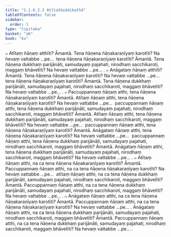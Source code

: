 ```yaml
---
title: "1.1.6.2.3 Atītañāṇādikathā"
tableOfContents: false
sidebar:
  order: 3
type: "tipitaka"
basket: "ab"
book: "kv"
---
```



<DynamicBreadcrumb />

<Division number="290" book="kv">

<Paragraph number="674" book="kv">
๐ Atītaṃ ñāṇaṃ atthīti? Āmantā. Tena ñāṇena ñāṇakaraṇīyaṃ karotīti? Na hevaṃ vattabbe …pe…  tena ñāṇena ñāṇakaraṇīyaṃ karotīti? Āmantā. Tena ñāṇena dukkhaṃ parijānāti, samudayaṃ pajahati, nirodhaṃ sacchikaroti, maggaṃ bhāvetīti? Na hevaṃ vattabbe …pe… .
</Paragraph>

<Paragraph number="675" book="kv">
๐ Anāgataṃ ñāṇaṃ atthīti? Āmantā. Tena ñāṇena ñāṇakaraṇīyaṃ karotīti? Na hevaṃ vattabbe …pe…  tena ñāṇena ñāṇakaraṇīyaṃ karotīti? Āmantā. Tena ñāṇena dukkhaṃ parijānāti, samudayaṃ pajahati, nirodhaṃ sacchikaroti, maggaṃ bhāvetīti? Na hevaṃ vattabbe …pe… .
</Paragraph>

<Paragraph number="676" book="kv">
๐ Paccuppannaṃ ñāṇaṃ atthi, tena ñāṇena ñāṇakaraṇīyaṃ karotīti? Āmantā. Atītaṃ ñāṇaṃ atthi, tena ñāṇena ñāṇakaraṇīyaṃ karotīti? Na hevaṃ vattabbe …pe…  paccuppannaṃ ñāṇaṃ atthi, tena ñāṇena dukkhaṃ parijānāti, samudayaṃ pajahati, nirodhaṃ sacchikaroti, maggaṃ bhāvetīti? Āmantā. Atītaṃ ñāṇaṃ atthi, tena ñāṇena dukkhaṃ parijānāti, samudayaṃ pajahati, nirodhaṃ sacchikaroti, maggaṃ bhāvetīti? Na hevaṃ vattabbe …pe…  paccuppannaṃ ñāṇaṃ atthi, tena ñāṇena ñāṇakaraṇīyaṃ karotīti? Āmantā. Anāgataṃ ñāṇaṃ atthi, tena ñāṇena ñāṇakaraṇīyaṃ karotīti? Na hevaṃ vattabbe …pe…  paccuppannaṃ ñāṇaṃ atthi, tena ñāṇena dukkhaṃ parijānāti, samudayaṃ pajahati, nirodhaṃ sacchikaroti, maggaṃ bhāvetīti? Āmantā. Anāgataṃ ñāṇaṃ atthi, tena ñāṇena dukkhaṃ parijānāti, samudayaṃ pajahati, nirodhaṃ sacchikaroti, maggaṃ bhāvetīti? Na hevaṃ vattabbe …pe… .
</Paragraph>

<Paragraph number="677" book="kv">
๐ Atītaṃ ñāṇaṃ atthi, na ca tena ñāṇena ñāṇakaraṇīyaṃ karotīti? Āmantā. Paccuppannaṃ ñāṇaṃ atthi, na ca tena ñāṇena ñāṇakaraṇīyaṃ karotīti? Na hevaṃ vattabbe …pe…  atītaṃ ñāṇaṃ atthi, na ca tena ñāṇena dukkhaṃ parijānāti, samudayaṃ pajahati, nirodhaṃ sacchikaroti, maggaṃ bhāvetīti? Āmantā. Paccuppannaṃ ñāṇaṃ atthi, na ca tena ñāṇena dukkhaṃ parijānāti, samudayaṃ pajahati, nirodhaṃ sacchikaroti, maggaṃ bhāvetīti? Na hevaṃ vattabbe …pe… .
</Paragraph>

<Paragraph number="678" book="kv">
๐ Anāgataṃ ñāṇaṃ atthi, na ca tena ñāṇena ñāṇakaraṇīyaṃ karotīti? Āmantā. Paccuppannaṃ ñāṇaṃ atthi, na ca tena ñāṇena ñāṇakaraṇīyaṃ karotīti? Na hevaṃ vattabbe …pe… . Anāgataṃ ñāṇaṃ atthi, na ca tena ñāṇena dukkhaṃ parijānāti, samudayaṃ pajahati, nirodhaṃ sacchikaroti, maggaṃ bhāvetīti? Āmantā. Paccuppannaṃ ñāṇaṃ atthi, na ca tena ñāṇena dukkhaṃ parijānāti, samudayaṃ pajahati, nirodhaṃ sacchikaroti, maggaṃ bhāvetīti? Na hevaṃ vattabbe …pe… .
</Paragraph>
</Division>